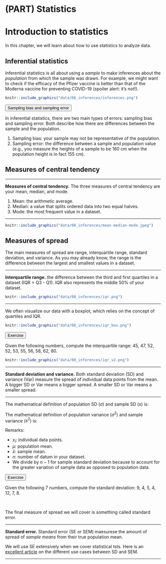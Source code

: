 # (PART) Statistics {-}

# Introduction to statistics

In this chapter, we will learn about how to use statistics to analyze data.


## Inferential statistics

Inferential statistics is all about using a *sample* to make inferences about the *population* from which the sample was drawn. For example, we might want to check if the efficacy of the Pfizer vaccine is better than that of the Moderna vaccine for preventing COVID-19 (spoiler alert: it's not!).

```r
knitr::include_graphics("data/08_inferences/inferences.png")
```

<button class="collapsible">Sampling bias and sampling error</button>
<div class="collapse_content">
In inferential statistics, there are two main types of errors: sampling bias and sampling error. Both describe how there are differences between the sample and the population.

1. Sampling bias: your sample may not be representative of the population.
1. Sampling error: the difference between a sample and population value (e.g., you measure the heights of a sample to be 160 cm when the population height is in fact 155 cm).
</div>


## Measures of central tendency

---

**Measures of central tendency.** The three measures of central tendency are your mean, median, and mode.

1. Mean: the arithmetic average.
1. Median: a value that splits ordered data into two equal halves.
1. Mode: the most frequent value in a dataset.

---

```r
knitr::include_graphics("data/08_inferences/mean-median-mode.jpeg")
```


## Measures of spread

The main measures of spread are range, interquartile range, standard deviation, and variance. As you may already know, the range is the difference between the largest and smallest values in a dataset.

---

**Interquartile range.** the difference between the third and first quartiles in a dataset (IQR = Q3 - Q1). IQR also represents the middle 50% of your dataset.

```r
knitr::include_graphics("data/08_inferences/iqr.png")
```

---

We often visualize our data with a boxplot, which relies on the concept of quartiles and IQR.

```r
knitr::include_graphics("data/08_inferences/iqr_box.png")
```

<button class="collapsible">Exercise</button>
<div class="collapse_content">

Given the following numbers, compute the interquartile range: 45, 47, 52, 52, 53, 55, 56, 58, 62, 80.

```r
knitr::include_graphics("data/08_inferences/iqr_v2.png")
```

</div>


---

**Standard deviation and variance.** Both standard deviation (SD) and variance (Var) measure the spread of individual data points from the mean. A bigger SD or Var means a bigger spread. A smaller SD or Var means a smaller spread.

---

The mathematical definition of population SD ($\sigma$) and sample SD ($s$) is:

\begin{align}
  \sigma &= \sqrt{\frac{\sum_{i=1}^n (x_i - \mu)^2}{n}} \\
  s &= \sqrt{\frac{\sum_{i=1}^n (x_i - \bar{x})^2}{n-1}}
\end{align}

The mathematical definition of population variance ($\sigma^2$) and sample variance ($s^2$) is:

\begin{align}
  \sigma^2 &= \frac{\sum_{i=1}^n (x_i - \mu)^2}{n} \\
  s^2 &= \frac{\sum_{i=1}^n (x_i - \bar{x})^2}{n-1}
\end{align}

Remarks:

- $x_i$: individual data points.
- $\mu$: population mean.
- $\bar{x}$: sample mean.
- $n$: number of datum in your dataset.
- We divide by $n-1$ for sample standard deviation because to account for the greater variation of sample data as opposed to population data.


<button class="collapsible">Exercise</button>
<div class="collapse_content">

Given the following 7 numbers, compute the standard deviation: 9, 4, 5, 4, 12, 7, 8.

\begin{align*}
  \mu &= \frac{9 + 4 + 5 + 4 + 12 + 7 + 8}{7} = 7 \\
  \sigma &= \sqrt{\frac{\sum (x_i - \mu)^2}{n}} \\
  &= \sqrt{ \frac{ (9-7)^2 + (4-7)^2 + \cdots }{7} } \\
  &\approx 2.73
\end{align*}

</div>

<br>

The final measure of spread we will cover is something called standard error.

---

**Standard error.** Standard error (SE or SEM) maesurese the amount of spread of *sample means* from their true population mean.

\begin{equation}
  SE = \frac{\sigma}{\sqrt{n}}
\end{equation}

We will use SE extensively when we cover statistical tsts. Here is an [excellent article](https://www.ncbi.nlm.nih.gov/pmc/articles/PMC3487226/) on the different use cases between SD and SEM.

---



<script>
  iFrameResize({}, ".interactive");
  
var coll = document.getElementsByClassName("collapsible");
var coll_down = document.getElementsByClassName("collapse_content");
var i;
for (i = 0; i < coll.length; i++) {
  coll[i].addEventListener("click", function() {
    this.classList.toggle("active");
    var content = this.nextElementSibling;
    if (content.style.maxHeight){
      content.style.maxHeight = null;
    } else {
      content.style.maxHeight = content.scrollHeight + "px";
    } 
  });
}
</script>

